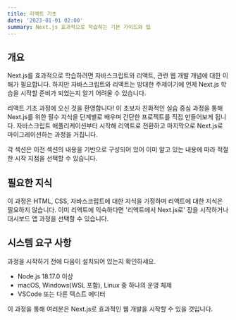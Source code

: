 ```yaml
---
title: 리액트 기초
date: '2023-01-01 02:00'
summary: Next.js 효과적으로 학습하는 기본 가이드와 팁
---
```


## 개요
Next.js를 효과적으로 학습하려면 자바스크립트와 리액트, 관련 웹 개발 개념에 대한 이해가 필요합니다. 하지만 자바스크립트와 리액트는 방대한 주제이기에 언제 Next.js 학습을 시작할 준비가 되었는지 알기 어려울 수 있습니다.

리액트 기초 과정에 오신 것을 환영합니다! 이 초보자 친화적인 실습 중심 과정을 통해 Next.js를 위한 필수 지식을 단계별로 배우며 간단한 프로젝트를 직접 만들어보게 됩니다. 자바스크립트 애플리케이션부터 시작해 리액트로 전환하고 마지막으로 Next.js로 마이그레이션하는 과정을 거칩니다.

각 섹션은 이전 섹션의 내용을 기반으로 구성되어 있어 이미 알고 있는 내용에 따라 적절한 시작 지점을 선택할 수 있습니다.

## 필요한 지식
이 과정은 HTML, CSS, 자바스크립트에 대한 지식을 가정하며 리액트에 대한 지식은 필요하지 않습니다. 이미 리액트에 익숙하다면 '리액트에서 Next.js로' 장을 시작하거나 대시보드 앱 과정을 선택할 수 있습니다.

## 시스템 요구 사항
과정을 시작하기 전에 다음이 설치되어 있는지 확인하세요.

- Node.js 18.17.0 이상
- macOS, Windows(WSL 포함), Linux 중 하나의 운영 체제
- VSCode 또는 다른 텍스트 에디터

이 과정을 통해 여러분은 Next.js로 효과적인 웹 개발을 시작할 수 있을 것입니다.


